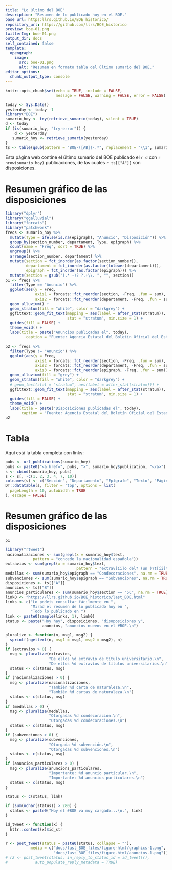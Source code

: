 ```yaml
---
title: "Lo último del BOE"
description: "Resumen de lo publicado hoy en el BOE."
base_url: https:llrs.github.io/BOE_historico/
repository_url: https://github.com/llrs/BOE_historico
preview: boe-01.png
twitterImg: boe-01.png
output_dir: docs
self_contained: false
template:
  opengraph:
    image:
      src: boe-01.png
      alt: "Resumen en formato tabla del último sumario del BOE."
editor_options: 
  chunk_output_type: console
---
```


```r
knitr::opts_chunk$set(echo = TRUE, include = FALSE,
                      message = FALSE, warning = FALSE, error = FALSE)
```

```r
today <- Sys.Date()
yesterday <- today -1
library("BOE")
sumario_hoy <- try(retrieve_sumario(today), silent = TRUE)
d <- today
if (is(sumario_hoy, "try-error")) {
    d <- yesterday
   sumario_hoy <- retrieve_sumario(yesterday)
}
ts <- table(gsub(pattern = "BOE-([AB])-.*", replacement = "\\1", sumario_hoy$publication))
```

Esta página web contine el último sumario del BOE publicado el `r d` con `r nrow(sumario_hoy)` publicaciones, de las cuales `r ts[["A"]]` son disposiciones.

# Resumen gráfico de las disposiciones

```r
library("dplyr")
library("ggalluvial")
library("forcats")
library("patchwork")
freqs <- sumario_hoy %>% 
  mutate(Type = ifelse(is.na(epigraph), "Anuncio", "Disposición")) %>% 
  group_by(section_number, departament, Type, epigraph) %>% 
  count(name = "Freq", sort = TRUE) %>% 
  ungroup() %>% 
  arrange(section_number, departament) %>% 
  mutate(section = fct_inorder(as.factor(section_number)),
         departament = fct_inorder(as.factor(tolower(departament))),
         epigraph = fct_inorder(as.factor(epigraph))) %>% 
  mutate(section = gsub("(.* -)? ?.+\\. ", "", section))
p1 <- freqs %>% 
  filter(Type == "Anuncio") %>% 
  ggplot(aes(y = Freq, 
             axis1 = forcats::fct_reorder(section, -Freq, .fun = sum), 
             axis2 = forcats::fct_reorder(departament, -Freq, .fun = sum))) +
  geom_alluvium() +
  geom_stratum(fill = "white", color = "darkgrey") +
  ggfittext::geom_fit_text(mapping = aes(label = after_stat(stratum)), 
                           stat = "stratum", min.size = 1) +
  guides(fill = FALSE) +
  theme_void() +
  labs(title = paste("Anuncios publicadas el", today),
         caption = "Fuente: Agencia Estatal del Boletín Oficial del Estado\nAutor: @Lluis_Rev")

p2 <- freqs %>% 
  filter(Type != "Anuncio") %>% 
  ggplot(aes(y = Freq, 
             axis1 = forcats::fct_reorder(section, -Freq, .fun = sum), 
             axis2 = forcats::fct_reorder(departament, -Freq, .fun = sum), 
             axis3 = forcats::fct_reorder(epigraph, -Freq, .fun = sum))) +
  geom_alluvium(fill = "grey") +
  geom_stratum(fill = "white", color = "darkgrey") +
  # geom_text(stat = "stratum", aes(label = after_stat(stratum))) +
  ggfittext::geom_fit_text(mapping = aes(label = after_stat(stratum)), 
                           stat = "stratum", min.size = 1) +
  guides(fill = FALSE) +
  theme_void() +
  labs(title = paste("Disposiciones publicadas el", today),
       caption = "Fuente: Agencia Estatal del Boletín Oficial del Estado\nAutor: @Lluis_Rev")
p2
```

# Tabla

Aquí está la tabla completa con links:

```r
pubs <- url_publications(sumario_hoy)
pubs <- paste0("<a href=", pubs, ">", sumario_hoy$publication, "</a>")
s <- cbind(sumario_hoy, pubs)
s <- s[, -c(1, 2, 3, 4, 7, 10)]
colnames(s) <- c("Sección", "Departamento", "Epígrafe", "Texto", "Páginas", "Link")
DT::datatable(s, filter = 'top', options = list(
  pageLength = 10, autoWidth = TRUE
), escape = FALSE)
```

# Resumen gráfico de las disposiciones

```r
p1
```

```r
library("rtweet")
nacionalizaciones <- sum(grepl(x = sumario_hoy$text, 
            pattern = "concede la nacionalidad española"))
extravios <- sum(grepl(x = sumario_hoy$text, 
                               pattern = "extrav[íi]o del? (un )?t[íi]tulo"))
medallas <- sum(sumario_hoy$epigraph == "Condecoraciones", na.rm = TRUE)
subvenciones <- sum(sumario_hoy$epigraph == "Subvenciones", na.rm = TRUE)
disposiciones <- ts[["A"]]
anuncios <- ts[["B"]]
anuncios_particulares <- sum(sumario_hoy$section == "5C", na.rm = TRUE)
link0 <- "https://llrs.github.io/BOE_historico/last_BOE.html"
links <- c("Lo podeis consultar fácilmente en ", 
           "Mirad el resumen de lo publicado hoy en ",
           "Todo lo publicado en ")
link <- paste0(sample(links, 1), link0)
status <- paste("Hoy hay", disposiciones, "disoposiciones y",
                anuncios, "anuncios nuevos en el #BOE.\n")

pluralize <- function(n, msg1, msg2) {
  sprintf(ngettext(n, msg1 = msg1, msg2 = msg2), n)
}
if (extravios > 0) {
  msg <- pluralize(extravios, 
                   "De ellos %d extravío de título universitario.\n", 
                   "De ellos %d extravíos de títulos universitarios.\n")
  status <- c(status, msg)
}
if (nacionalizaciones > 0) {
  msg <- pluralize(nacionalizaciones,
                   "También %d carta de naturaleza.\n",
                   "También %d cartas de naturaleza.\n")
  status <- c(status, msg)
}
if (medallas > 0) {
  msg <- pluralize(medallas,
                   "Otorgadas %d condecoración.\n",
                   "Otorgadas %d condecoraciones.\n")
  status <- c(status, msg)
}
if (subvenciones > 0) {
  msg <- pluralize(subvenciones,
                   "Otorgada %d subvención.\n",
                   "Otorgadas %d subvenciones.\n")
  status <- c(status, msg)
}
if (anuncios_particulares > 0) {
  msg <- pluralize(anuncions_particulares,
                   "Importante: %d anuncio particular.\n",
                   "Importante: %d anuncios particulares.\n")
  status <- c(status, msg)
}

status <- c(status, link)

if (sum(nchar(status)) > 280) {
  status <- paste0("Hoy el #BOE va muy cargado...\n.", link)
}

id_tweet <- function(x) {
  httr::content(x)$id_str
}

r <- post_tweet(status = paste0(status, collapse = ""),
           media = c("docs/last_BOE_files/figure-html/graphics-1.png",
                     "docs/last_BOE_files/figure-html/anuncios-1.png"))
# r2 <- post_tweet(status, in_reply_to_status_id = id_tweet(r), 
#            auto_populate_reply_metadata = TRUE)
```

